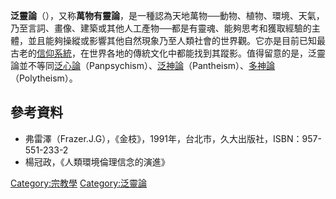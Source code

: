 {{expand|time=2007-09-26T20:19:49Z}}

'''泛靈論'''（{{lang-en|Animism}}），又称'''萬物有靈論'''，是一種認為天地萬物──動物、植物、環境、天氣，乃至言詞、畫像、建築或其他人工產物──都是有靈魂、能夠思考和獲取經驗的主體，並且能夠操縱或影響其他自然現象乃至人類社會的世界觀。它亦是目前已知最古老的[[信仰系統|信仰系統]]，在世界各地的傳統文化中都能找到其蹤影。值得留意的是，泛靈論並不等同[[泛心論|泛心論]]（Panpsychism）、[[泛神論|泛神論]]（Pantheism）、[[多神論|多神論]]（Polytheism）。

== 參考資料 ==
{{Commonscat|Animism}}
*弗雷澤（Frazer.J.G），《金枝》，1991年，台北市，久大出版社，ISBN：957-551-233-2
*楊冠政，《人類環境倫理信念的演進》
{{Authority control}}
{{philo-stub}}

{{宗教哲学}}

[[Category:宗教學|Category:宗教學]]
[[Category:泛靈論|Category:泛靈論]]
